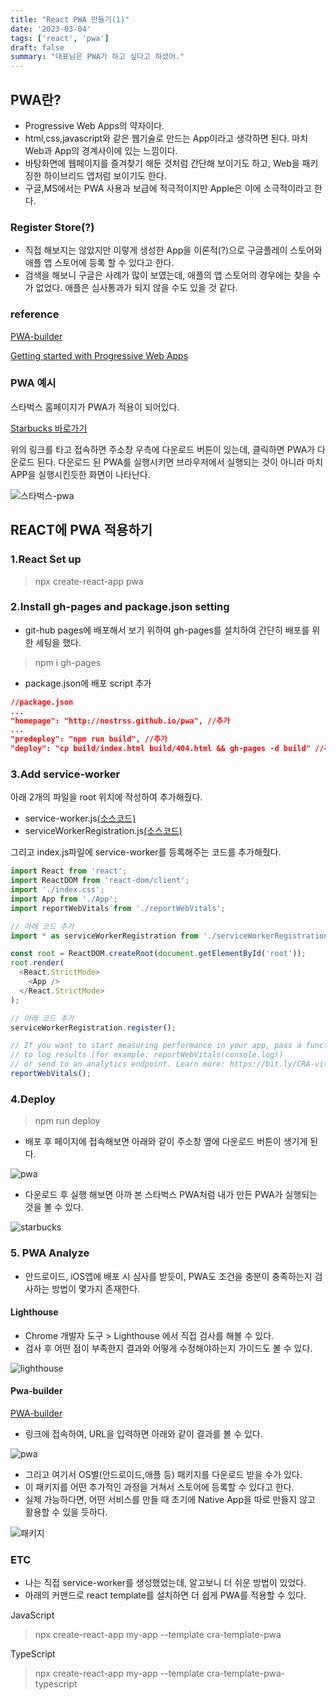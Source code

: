```yaml
---
title: "React PWA 만들기(1)"
date: '2023-03-04'
tags: ['react', 'pwa']
draft: false
summary: "대표님은 PWA가 하고 싶다고 하셨어."
---
```


## PWA란?

- Progressive Web Apps의 약자이다.
- html,css,javascript와 같은 웹기술로 만드는 App이라고 생각하면 된다. 마치 Web과 App의 경계사이에 있는 느낌이다.
- 바탕화면에 웹페이지를 즐겨찾기 해둔 것처럼 간단해 보이기도 하고, Web을 패키징한 하이브리드 앱처럼 보이기도 한다.
- 구글,MS에서는 PWA 사용과 보급에 적극적이지만 Apple은 이에 소극적이라고 한다.

### Register Store(?)

- 직접 해보지는 않았지만 이렇게 생성한 App을 이론적(?)으로 구글플레이 스토어와 애플 앱 스토어에 등록 할 수 있다고 한다.
- 검색을 해보니 구글은 사례가 많이 보였는데, 애플의 앱 스토어의 경우에는 찾을 수가 없었다. 애플은 심사통과가 되지 않을 수도 있을 것 같다.

### reference

[PWA-builder](https://www.pwabuilder.com/)

[Getting started with Progressive Web Apps](https://developer.chrome.com/blog/getting-started-pwa/)

### PWA 예시

스타벅스 홈페이지가 PWA가 적용이 되어있다.

[Starbucks 바로가기](https://app.starbucks.com/)

위의 링크를 타고 접속하면 주소창 우측에 다운로드 버튼이 있는데, 클릭하면 PWA가 다운로드 된다.
다운로드 된 PWA를 실행시키면 브라우저에서 실행되는 것이 아니라 마치 APP을 실행시킨듯한 화면이 나타난다.

![스타벅스-pwa](https://user-images.githubusercontent.com/56717167/222894533-c992be4a-8da3-45a0-be71-aa91e5c142d7.png)

## REACT에 PWA 적용하기

### 1.React Set up

> npx create-react-app pwa

### 2.Install gh-pages and package.json setting

- git-hub pages에 배포해서 보기 위하여 gh-pages를 설치하여 간단히 배포를 위한 세팅을 했다.

> npm i gh-pages

- package.json에 배포 script 추가

```json
//package.json
...
"homepage": "http://nostrss.github.io/pwa", //추가
...
"predeploy": "npm run build", //추가
"deploy": "cp build/index.html build/404.html && gh-pages -d build" //추가
```

### 3.Add service-worker

아래 2개의 파일을 root 위치에 작성하여 추가해줬다.

- service-worker.js[(소스코드)](https://github.com/nostrss/pwa/blob/main/src/service-worker.js)
- serviceWorkerRegistration.js[(소스코드)](https://github.com/nostrss/pwa/blob/main/src/serviceWorkerRegistration.js)

그리고 index.js파일에 service-worker를 등록해주는 코드를 추가해줬다.

```javascript
import React from 'react';
import ReactDOM from 'react-dom/client';
import './index.css';
import App from './App';
import reportWebVitals from './reportWebVitals';

// 아래 코드 추가
import * as serviceWorkerRegistration from './serviceWorkerRegistration';

const root = ReactDOM.createRoot(document.getElementById('root'));
root.render(
  <React.StrictMode>
    <App />
  </React.StrictMode>
);

// 아래 코드 추가
serviceWorkerRegistration.register();

// If you want to start measuring performance in your app, pass a function
// to log results (for example: reportWebVitals(console.log))
// or send to an analytics endpoint. Learn more: https://bit.ly/CRA-vitals
reportWebVitals();
```

### 4.Deploy

> npm run deploy

- 배포 후 페이지에 접속해보면 아래와 같이 주소창 옆에 다운로드 버튼이 생기게 된다.

![pwa](https://user-images.githubusercontent.com/56717167/222895638-511b912b-c209-493e-92e1-4d53d2cf4e99.png)

- 다운로드 후 실행 해보면 아까 본 스타벅스 PWA처럼 내가 만든 PWA가 실행되는 것을 볼 수 있다.

![starbucks](https://user-images.githubusercontent.com/56717167/222895749-75632375-a731-41fd-8fd6-7dff04e58b2a.png)

### 5. PWA Analyze

- 안드로이드, iOS앱에 배포 시 심사를 받듯이, PWA도 조건을 충분이 충족하는지 검사하는 방법이 몇가지 존재한다.

#### Lighthouse

- Chrome 개발자 도구 > Lighthouse 에서 직접 검사를 해볼 수 있다.
- 검사 후 어떤 점이 부족한지 결과와 어떻게 수정해야하는지 가이드도 볼 수 있다.

![lighthouse](https://user-images.githubusercontent.com/56717167/222896054-0529dfc0-a03b-4d96-8867-951447b21cb9.png)

#### Pwa-builder

[PWA-builder](https://www.pwabuilder.com/)

- 링크에 접속하여, URL을 입력하면 아래와 같이 결과를 볼 수 있다.

![pwa](https://user-images.githubusercontent.com/56717167/222896320-d0a2ca70-ebb5-4063-a405-7b32fba60390.png)

- 그리고 여기서 OS별(안드로이드,애플 등) 패키지를 다운로드 받을 수가 있다.
- 이 패키지를 어떤 추가적인 과정을 거쳐서 스토어에 등록할 수 있다고 한다.
- 실제 가능하다면, 어떤 서비스를 만들 때 초기에 Native App을 따로 만들지 않고 활용할 수 있을 듯하다.

![패키지](https://user-images.githubusercontent.com/56717167/222896680-de633d40-341a-49e2-9c2c-aebed3a18722.png)

### ETC

- 나는 직접 service-worker를 생성했었는데, 알고보니 더 쉬운 방법이 있었다.
- 아래의 커맨드로 react template를 설치하면 더 쉽게 PWA를 적용할 수 있다.

JavaScript

> npx create-react-app my-app --template cra-template-pwa

TypeScript

> npx create-react-app my-app --template cra-template-pwa-typescript
